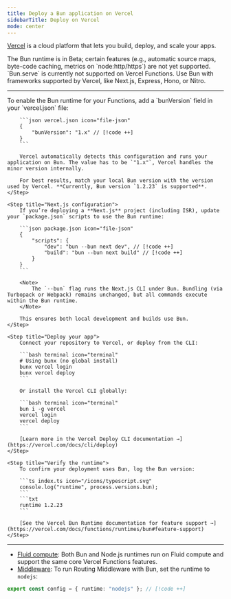 ```yaml
---
title: Deploy a Bun application on Vercel
sidebarTitle: Deploy on Vercel
mode: center
---
```



[Vercel](https://vercel.com/) is a cloud platform that lets you build, deploy, and scale your apps.

<Warning>
	The Bun runtime is in Beta; certain features (e.g., automatic source maps, byte-code caching,
	metrics on `node:http/https`) are not yet supported.
</Warning>

<Note>
	`Bun.serve` is currently not supported on Vercel Functions. Use Bun with frameworks supported by
	Vercel, like Next.js, Express, Hono, or Nitro.
</Note>

---

<Steps>
	<Step title="Configure Bun in vercel.json">
		To enable the Bun runtime for your Functions, add a `bunVersion` field in your `vercel.json` file:

    	```json vercel.json icon="file-json"
    	{
    		"bunVersion": "1.x" // [!code ++]
    	}
    	```

    	Vercel automatically detects this configuration and runs your application on Bun. The value has to be `"1.x"`, Vercel handles the minor version internally.

    	For best results, match your local Bun version with the version used by Vercel. **Currently, Bun version `1.2.23` is supported**.
    </Step>

    <Step title="Next.js configuration">
    	If you’re deploying a **Next.js** project (including ISR), update your `package.json` scripts to use the Bun runtime:

    	```json package.json icon="file-json"
    	{
    		"scripts": {
    			"dev": "bun --bun next dev", // [!code ++]
    			"build": "bun --bun next build" // [!code ++]
    		}
    	}
    	```

    	<Note>
    		The `--bun` flag runs the Next.js CLI under Bun. Bundling (via Turbopack or Webpack) remains unchanged, but all commands execute within the Bun runtime.
    	</Note>

    	This ensures both local development and builds use Bun.
    </Step>

    <Step title="Deploy your app">
    	Connect your repository to Vercel, or deploy from the CLI:

    	```bash terminal icon="terminal"
    	# Using bunx (no global install)
    	bunx vercel login
    	bunx vercel deploy
    	```

    	Or install the Vercel CLI globally:

    	```bash terminal icon="terminal"
    	bun i -g vercel
    	vercel login
    	vercel deploy
    	```

    	[Learn more in the Vercel Deploy CLI documentation →](https://vercel.com/docs/cli/deploy)
    </Step>

    <Step title="Verify the runtime">
    	To confirm your deployment uses Bun, log the Bun version:

    	```ts index.ts icon="/icons/typescript.svg"
    	console.log("runtime", process.versions.bun);
    	```
    	```txt
    	runtime 1.2.23
    	```

    	[See the Vercel Bun Runtime documentation for feature support →](https://vercel.com/docs/functions/runtimes/bun#feature-support)
    </Step>

</Steps>

---

- [Fluid compute](https://vercel.com/docs/fluid-compute): Both Bun and Node.js runtimes run on Fluid compute and support the same core Vercel Functions features.
- [Middleware](https://vercel.com/docs/routing-middleware): To run Routing Middleware with Bun, set the runtime to `nodejs`:

```ts middleware.ts icon="/icons/typescript.svg"
export const config = { runtime: "nodejs" }; // [!code ++]
```
